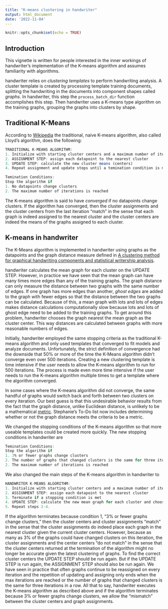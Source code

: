 ```yaml
---
title: "K-means clustering in handwriter"
output: html_document
date: '2022-11-04'
---
```


```r
knitr::opts_chunk$set(echo = TRUE)
```

## Introduction

This vignette is written for people interested in the inner workings of handwriter's implementation of the K-means algorithm and assumes familiarity with algorithms.

handwriter relies on *clustering templates* to perform handwriting analysis. A cluster template is created by processing template training documents, splitting the handwriting in the documents into component shapes called *graphs*. In handwriter, this step the `process_batch_dir` function accomplishes this step. Then handwriter uses a K-means type algorithm on the training graphs, grouping the graphs into clusters by shape.

## Traditional K-Means

According to [Wikipedia](https://en.wikipedia.org/wiki/K-means_clustering) the traditional, naive K-means algorithm, also called Lloyd's algorithm, does the following:

```r
TRADITIONAL K-MEANS ALGORITHM:
1. Initialize with starting cluster centers and a maximum number of iterations
2. ASSIGNMENT STEP: assign each datapoint to the nearest cluster
3. UPDATE STEP: calculate the new cluster means (centers)
4. Repeat assignment and update steps until a temination condition is met

Temination Conditions:
Stop the algorithm if
1. No datapoints change clusters
2. The maximum number of iterations is reached
```

The K-means algorithm is said to have *converged* if no datapoints change clusters. If the algorithm has converged, then the cluster assignments and the cluster centers from the last iteration "match" in the sense that each graph is indeed assigned to the nearest cluster and the cluster centers are indeed the means of the graphs assigned to each cluster.

## K-means in handwriter

The K-Means algorithm is implemented in handwriter using graphs as the datapoints and the graph distance measure defined in [A clustering method for graphical handwriting components and statistical writership analysis](https://onlinelibrary.wiley.com/doi/pdfdirect/10.1002/sam.11488). 

handwriter calculates the mean graph for each cluster on the UPDATE STEP. However, in practice we have seen that the mean graph can have many times more edges than any of the training graphs. The graph distance can only measure the distance between two graphs with the same number of edges. If one graph has more edges than another, *ghost edges* are added to the graph with fewer edges so that the distance between the two graphs can be calculated. Because of this, a mean graph with lots and lots of edges makes distance calculations computationally slow because lots and lots of ghost edge need to be added to the training graphs. To get around this problem, handwriter chooses the graph nearest the mean graph as the cluster center. This way distances are calculated between graphs with more reasonable numbers of edges.  

Initially, handwriter employed the same stopping criteria as the traditional K-means algorithm and only used templates that converged to fit models and analyze documents. Unfortunately, the strict definition of convergence had the downside that 50% or more of the time the K-Means algorithm didn't converge even over 500 iterations. Creating a new clustering template is time intensive if the user needs to allow the K-means algorithm to run for 500 iterations. The process is made even more time intensive if the user needs to run the K-means algorithm multiple times to get a template where the algorithm converged.

In some cases where the K-means algorithm did not converge, the same handful of graphs would switch back and forth between two clusters on every iteration. Our best guess is that this undesirable behavior results from the fact that the graph distance, unlike Euclidean distance, is unlikely to be a mathematical [metric](https://mathworld.wolfram.com/Metric.html). Stephanie's To-Do list now includes determining whether or not the graph distance meets the criteria to be a metric.

We changed the stopping conditions of the K-means algorithm so that more useable templates could be created more quickly. The new stopping conditions in handwriter are

```r
Temination Conditions:
Stop the algorithm if
1. 3% or fewer graphs change clusters
2. The number of graphs that changed clusters is the same for three iterations in a row
2. The maximum number of iterations is reached
```

We also changed the main steps of the K-means algorithm in handwriter to
```r
HANDWRITER K-MEANS ALGORITHM:
1. Initialize with starting cluster centers and a maximum number of iterations
2. ASSIGNMENT STEP: assign each datapoint to the nearest cluster
3. Terminate if a stopping condition is met
4. UPDATE STEP: calculate the new mean graph for each cluster and choose the graph in the cluster nearest the mean graph as the new cluster center
5. Repeat steps 2-4.
```

If the algorithm terminates because condition 1, "3% or fewer graphs change clusters," then the cluster centers and cluster assignments "match" in the sense that the cluster assignments do indeed place each graph in the nearest cluster given the current cluster centers. However, because as many as 3% of the graphs could have changed clusters on this iteration, the cluster assignments and the center centers "do not match" in the sense that the cluster centers returned at the termination of the algorithm might no longer be accurate given the latest clustering of graphs. To find the correct cluster centers the UPDATE STEP should be run again. But if the UPDATE STEP is run again, the ASSIGNMENT STEP should also be run again. We have seen in practice that often graphs continue to be reassigned on every iteration and the repetition of updating and assigning only ends when the max iterations are reached or the number of graphs that changed clusters is the same for three iterations in a row. All that to say, handwriter executes the K-means algorithm as described above and if the algorithm terminates because 3% or fewer graphs change clusters, we allow the "mismatch" between the cluster centers and graph assignments.
